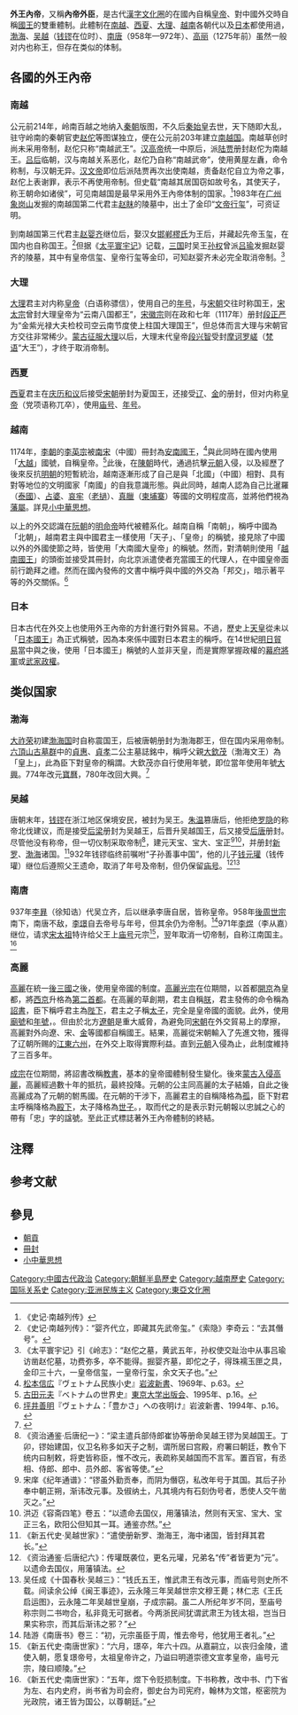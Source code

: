 {{Infobox Chinese
|hangul     = 외왕내제
|hanja      = 外王內帝
|rr         = 
|mr         = 
|kanji      = 外王内帝
|kana       = がいおうないてい
|qn         = Ngoại Vương Nội Đế
|chuhan     = 外王內帝
}}
'''外王內帝'''，又稱'''內帝外臣'''{{notetag|[[潘辉注|潘辉注]]《[[历朝宪章类志|历朝宪章类志]]·邦交志》：“我越奄有南土，通好中华，虽君民建国，自别规模，而'''内帝外臣'''，常膺封号，揆诸理势，诚所宜然，故其册封之礼，贡聘之仪，历代邦交，视为关著。”<ref>叶少飞. 越南古代“内帝外臣”政策与双重国号的演变[J]. 形象史学研究, 2016(1).</ref>}}，是古代[[漢字文化圈|漢字文化圈]]的在國內自稱[[皇帝|皇帝]]、對中國外交時自稱[[王|國王]]的雙重體制。此體制在[[南越国|南越]]、[[西夏|西夏]]、[[大理国|大理]]、[[越南|越南]]各朝代以及[[日本|日本]]都使用過，[[渤海国|渤海]]、[[吴越国|吴越]]（[[钱镠|钱镠]]在位时）、[[南唐|南唐]]（958年—972年）、[[高麗_(918年－1392年)|高丽]]（1275年前）虽然一般对内也称王，但存在类似的体制。

==各國的外王內帝==

===南越===
公元前214年，岭南百越之地纳入[[秦朝|秦朝]]版图，不久后[[秦始皇|秦始皇]]去世，天下随即大乱，驻守岭南的秦朝官吏[[赵佗|赵佗]]等图谋独立，便在公元前203年建立[[南越国|南越国]]。南越草创时尚未采用帝制，赵佗只称“南越武王”。[[汉高帝|汉高帝]]统一中原后，派[[陆贾|陆贾]]册封赵佗为南越王。[[吕雉|吕后]]临朝，汉与南越关系恶化，赵佗乃自称“南越武帝”，使用黄屋左纛，命令称制，与汉朝无异。[[汉文帝|汉文帝]]即位后派陆贾再次出使南越，责备赵佗自立为帝之事，赵佗上表谢罪，表示不再使用帝制。但史载“南越其居国窃如故号名，其使天子，称王朝命如诸侯”，可见南越国是最早采用外王內帝体制的国家。<ref>《史记·南越列传》</ref>1983年在[[广州|广州]][[象岗山|象岗山]]发掘的南越国第二代君主[[赵眜|赵眜]]的陵墓中，出土了金印“[[文帝行玺金印|文帝行玺]]”，可资证明。

到南越国第三代君主[[赵婴齐_(南越国)|赵婴齐]]继位后，娶汉女[[樛后|邯郸樛氏]]为王后，并藏起先帝玉玺，在国内也自称国王。<ref>《史记·南越列传》：“婴齐代立，即藏其先武帝玺。”《索隐》李奇云：“去其僭号”。</ref>但据《[[太平寰宇记|太平寰宇记]]》记载，[[三国|三国]]时吴王[[孙权|孙权]]曾派[[吕瑜|吕瑜]]发掘赵婴齐的陵墓，其中有皇帝信玺、皇帝行玺等金印，可知赵婴齐未必完全取消帝制。<ref>《太平寰宇记》引《岭志》：“赵佗之墓，黄武五年，孙权使交趾治中从事吕瑜访凿赵佗墓，功费弥多，卒不能得。掘婴齐墓，即佗之子，得珠襦玉匣之具，金印三十六，一皇帝信玺，一皇帝行玺，余文天子也。”</ref>
===大理===
[[大理国|大理]]君主对内称[[皇帝|皇帝]]（白语称骠信），使用自己的[[年号|年号]]，与[[宋朝|宋朝]]交往时称国王，[[宋太宗|宋太宗]]曾封大理皇帝为“云南八国都王”，[[宋徽宗|宋徽宗]]则在政和七年（1117年）册封[[段正严|段正严]]为“金紫光禄大夫检校司空云南节度使上柱国大理国王”，但总体而言大理与宋朝官方交往非常稀少。[[蒙古灭大理之战|蒙古征服大理]]以后，大理末代皇帝[[段興智|段兴智]]受封[[摩訶羅闍|摩诃罗嵯]]（[[梵语|梵语]]“大王”），才终于取消帝制。

===西夏===
[[西夏|西夏]]君主在[[宋夏战争|庆历和议]]后接受[[宋朝|宋朝]]册封为夏国王，还接受[[辽朝|辽]]、[[金朝|金]]的册封，但对内称[[皇帝|皇帝]]（党项语称兀卒），使用[[庙号|庙号]]、[[年号|年号]]。

===越南===
1174年，[[李朝_(越南)|李朝]]的[[李英宗|李英宗]]被[[南宋|南宋]]（中國）冊封為[[安南国王|安南國王]]，<ref>[[松本信広|松本信広]]『ヴェトナム民族小史』[[岩波新書|岩波新書]]、1969年、p.63。</ref>與此同時在國內使用「[[大越|大越]]」國號，自稱皇帝。<ref>[[古田元夫|古田元夫]]『ベトナムの世界史』[[東京大学出版会|東京大学出版会]]、1995年、p.16。</ref>此後，在[[陳朝_(越南)|陳朝]]時代，通過抗擊[[元朝|元朝]]入侵，以及經歷了後來反抗[[明朝|明朝]]的短暫統治，越南逐漸形成了自己是與「北國」（中國）相對、具有對等地位的文明國家「南國」的自我意識形態。與此同時，越南人認為自己比暹羅（[[泰國|泰國]]）、[[占婆|占婆]]、[[哀牢|哀牢]]（[[老撾|老撾]]）、[[真臘|真臘]]（[[柬埔寨|柬埔寨]]）等國的文明程度高，並將他們視為[[朝貢|藩屬]]。詳見[[小中華思想|小中華思想]]。

以上的外交認識在[[阮朝|阮朝]]的[[明命帝|明命帝]]時代被體系化。越南自稱「南朝」，稱呼中國為「北朝」，越南君主與中國君主一樣使用「天子」、「皇帝」的稱號，接見除了中國以外的外國使節之時，皆使用「大南國大皇帝」的稱號。然而，對清朝則使用「[[越南國王|越南國王]]」的頭銜並接受其冊封，向北京派遣使者充當國王的代理人，在中國皇帝面前行跪拜之禮。然而在國內發佈的文書中稱呼與中國的外交為「邦交」，暗示著平等的外交關係。<ref>[[坪井善明|坪井善明]]『ヴェトナム：「豊かさ」への夜明け』岩波新書、1994年、p.16。</ref>

===日本===
日本古代在外交上也使用外王內帝的方針進行對外貿易。不過，歷史上[[天皇|天皇]]從未以「[[日本國王|日本國王]]」為正式稱號，因為本來係中國對日本君主的稱呼。在14世紀[[明日貿易|明日貿易]]當中與之後，使用「日本國王」稱號的人並非天皇，而是實際掌握政權的[[幕府將軍|幕府將軍]]或[[武家政權|武家政權]]。

==类似国家==
===渤海===
[[大祚荣|大祚荣]]初建[[渤海国|渤海国]]时自称震国王，后被唐朝册封为渤海郡王，但在国内采用帝制。[[六顶山古墓群|六頂山古墓群]]中的[[貞惠公主|貞惠]]、[[貞孝公主|貞孝]]二公主墓誌銘中，稱呼父親[[大欽茂|大欽茂]]（渤海文王）為「皇上」，此為臣下對皇帝的稱謂。大欽茂亦自行使用年號，即位當年使用年號[[大興_(渤海)|大興]]。774年改元[[寶曆_(渤海)|寶曆]]，780年改回大興。<ref>{{Cite web|title=‘발해는 고구려 계승한 황제국’ 증거유물 나와|url=http://www.munhwa.com/news/view.html?no=2009082501070330074002&w=nv|accessdate=2018-05-20|date=2009-08-25|publisher=문화일보|language=ko|dead-url=no|archive-date=2018-09-21|archive-url=https://web.archive.org/web/20180921074535/http://www.munhwa.com/news/view.html?no=2009082501070330074002&w=nv}}</ref>
===吴越===
唐朝末年，[[钱镠|钱镠]]在浙江地区保境安民，被封为吴王。[[朱温|朱温]]篡唐后，他拒绝[[罗隐|罗隐]]的称帝北伐建议，而是接受[[后梁|后梁]]册封为吴越王，后晋升吴越国王，后又接受[[后唐|后唐]]册封。尽管他没有称帝，但一切仪制采取帝制<ref>《资治通鉴·后唐纪一》：“梁主遣兵部侍郎崔协等册命吴越王镠为吴越国王。丁卯，镠始建国，仪卫名称多如天子之制，谓所居曰宫殿，府署曰朝廷，教令下统内曰制敕，将吏皆称臣，惟不改元，表疏称吴越国而不言军。置百官，有丞相、侍郎、郎中、员外郎、客省等使。”</ref>，建元天宝、宝大、宝正<ref>宋庠《纪年通谱》：“镠虽外勤贡奉，而阴为僭窃，私改年号于其国。其后子孙奉中朝正朔，渐讳改元事。及俶纳土，凡其境内有石刻伪号者，悉使人交午凿灭之。”</ref><ref>洪迈《容斋四笔》卷五：“以遗命去国仪，用藩镇法，然则有天宝、宝大、宝正三名，欧阳公但知其一耳。通鉴亦然。”</ref>，并册封[[新罗|新罗]]、[[渤海国|渤海]]诸国。<ref>《新五代史·吴越世家》：“遣使册新罗、渤海王，海中诸国，皆封拜其君长。”</ref>932年钱镠临终前嘱咐“子孙善事中国”，他的儿子[[钱元瓘|钱元瓘]]（钱传瓘）继位后遵照父王遗命，取消了年号及帝制，但仍保留[[庙号|庙号]]。<ref>《资治通鉴·后唐纪六》：传瓘既袭位，更名元瓘，兄弟名“传”者皆更为“元”。以遗命去国仪，用藩镇法。</ref><ref>吴任成《十国春秋·吴越三》：“钱氏五王，惟武肃王有改元事，而庙号则史所不载。间读余公绰《闽王事迹》，云永隆三年吴越世宗文穆王薨；林仁志《王氏启运图》，云永隆二年吴越世皇崩，子成宗嗣。虽二人所纪年岁不同，至庙号称宗则二书吻合，私非竟无可据者。今两浙民间犹谓武肃王为钱太祖，岂当日果实称宗，而其后渐讳之邪？”</ref>

===南唐===
937年[[李昪|李昪]]（徐知诰）代吴立齐，后以继承李唐自居，皆称皇帝。958年[[周世宗|後周世宗]]南下，南唐不敌，[[李璟_(南唐)|李璟]]自去帝号与年号，但其余仍为帝制。<ref>陆游《南唐书》卷三：“初，元宗虽臣于周，惟去帝号，他犹用王者礼。”</ref>971年[[李煜|李煜]]（李从嘉）继位，请求[[赵匡胤|宋太祖]]特许给父王上[[庙号|庙号]]元宗<ref>《新五代史·南唐世家》：“六月，璟卒，年六十四。从嘉嗣立，以丧归金陵，遣使入朝，愿复璟帝号，太祖皇帝许之，乃谥曰明道崇德文宣孝皇帝，庙号元宗，陵曰顺陵。”</ref>，翌年取消一切帝制，自称江南国主。<ref>《新五代史·南唐世家》：“五年，煜下令贬损制度。下书称教，改中书、门下省为左、右内史府，尚书省为司会府，御史台为司宪府，翰林为文馆，枢密院为光政院，诸王皆为国公，以尊朝廷。”</ref>
===高麗===
{{Section OR}}
[[高麗_(918年－1392年)|高麗]]在統一[[後三國|後三國]]之後，使用皇帝國的制度。[[高麗光宗|高麗光宗]]在位期間，以首都[[开城特级市|開京]]為皇都，將[[平壤|西京]]升格為[[陪都|第二首都]]。在高麗的草創期，君主自稱[[朕|朕]]，君主發佈的命令稱為[[詔書|詔書]]，臣下稱呼君主為[[陛下|陛下]]，君主之子稱[[储君|太子]]，完全是皇帝國的面貌。此外，使用[[廟號|廟號]]和[[年號|年號]]，{{fact|宣佈高麗為天下的中心}}。但由於北方[[遼朝|遼朝]]是重大威脅，為避免同[[宋朝|宋朝]]在外交貿易上的摩擦，高麗對外向遼、宋、[[金朝|金]]等國都自稱國王。結果，高麗從宋朝輸入了先進文物，獲得了辽朝所赐的[[江東六州|江東六州]]，在外交上取得實際利益。直到[[元朝|元朝]]入侵為止，此制度維持了三百多年。

[[高麗成宗|成宗]]在位期間，將詔書改稱[[教書|教書]]，基本的皇帝國體制發生變化。{{or|[[龜州大捷|龜州大捷]]以後，高麗進入全盛期，與大國的外交佔據主導地位，另一方面，與周邊的諸侯國建立堅固的秩序。然而，高麗中期以後，女真族的[[金朝|金朝]]崛起，專權的[[李資謙|李資謙]]將對金朝的兄弟關係改為了君臣關係，外王內帝的體制發生動搖。}}後來[[蒙古入侵高丽|蒙古入侵高麗]]，高麗經過數十年的抵抗，最終投降。元朝的公主同高麗的太子結婚，自此之後高麗成為了元朝的駙馬國。在元朝的干涉下，高麗君主的自稱降格為[[孤|孤]]，臣下對君主呼稱降格為[[殿下|殿下]]，太子降格為[[世子|世子]]。{{fact|元朝又認為廟號中帶有「祖」、「宗」等字，是皇帝的專有物，對其使用加以禁止}}，取而代之的是表示對元朝報以忠誠之心的帶有「忠」字的諡號。至此正式標誌著外王內帝體制的終結。

==注釋==
{{notefoot}}

== 参考文献 ==
{{Reflist|30em}}

==參見==
*[[朝貢|朝貢]]
*[[冊封|冊封]]
*[[小中華思想|小中華思想]]

[[Category:中國古代政治|Category:中國古代政治]]
[[Category:朝鮮半島歷史|Category:朝鮮半島歷史]]
[[Category:越南歷史|Category:越南歷史]]
[[Category:国际关系史|Category:国际关系史]]
[[Category:亚洲民族主义|Category:亚洲民族主义]]
[[Category:東亞文化圈|Category:東亞文化圈]]